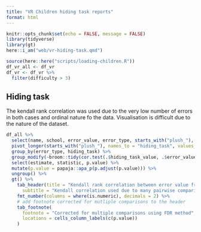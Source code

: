 ```yaml
---
title: "VR Children hiding task reports"
format: html
---
```


```r
knitr::opts_chunk$set(echo = FALSE, message = FALSE)
library(tidyverse)
library(gt)
here::i_am("web/vr-hiding-task.qmd")
```

```r
source(here::here("scripts/loading-children.R"))
df_vr_all <- df_vr
df_vr <- df_vr %>%
  filter(difficulty > 3)
```
## Hiding task

The kendall rank correlation was used due to the very low number of errors in both cases and ordinal nature fo the data. Visualisation is difficult due to the nature of the dataset. 

```r
df_all %>%  
  select(name, school, error_value, error_type, starts_with("plush_"), -plush_what, -plush_what_actor) %>%
  pivot_longer(starts_with("plush_"), names_to = "hiding_task", values_to = "hiding_task_value") %>%
  group_by(error_type, hiding_task) %>%
  group_modify(~broom::tidy(cor.test(.$hiding_task_value, .$error_value, method = "kendall"))) %>%
  select(estimate, statistic, p.value) %>%
  mutate(p.value = papaja::apa_p(p.adjust(p.value))) %>%
  ungroup() %>%
  gt() %>% 
    tab_header(title = "Kendall rank correlation between error value from the VR and hiding task score",
      subtitle = "Kendall correlation used due to many pairwise comparisons and ordinal data") %>%
    fmt_number(columns = where(is.numeric), decimals = 2) %>%
    # add footnote corrected for mutliple comparisons to the header
    tab_footnote(
      footnote = "Corrected for multiple comparisons using FDR method",
      locations = cells_column_labels(c(p.value))
    )

```
